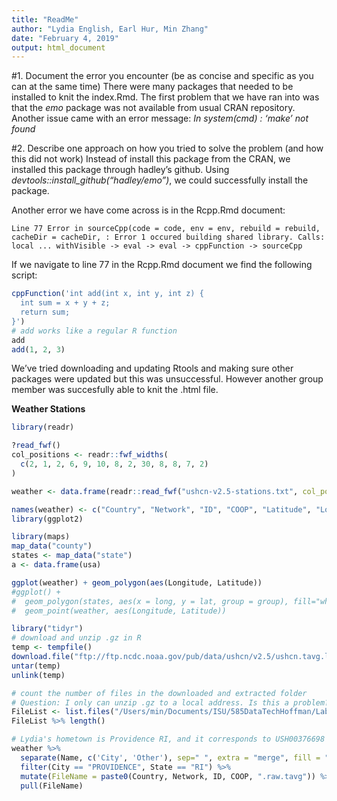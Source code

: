 ```yaml
---
title: "ReadMe"
author: "Lydia English, Earl Hur, Min Zhang"
date: "February 4, 2019"
output: html_document
---
```


#1. Document the error you encounter (be as concise and specific as you can at the same time)
There were many packages that needed to be installed to knit the index.Rmd. The first problem that we have ran into was that the *emo* package was not available from usual CRAN repository. Another issue came with an error message: *In system(cmd) : 'make' not found*

#2. Describe one approach on how you tried to solve the problem (and how this did not work)
Instead of install this package from the CRAN, we installed this package through hadley's github. Using *devtools::install_github("hadley/emo")*, we could successfully install the package.

Another error we have come across is in the Rcpp.Rmd document:

`Line 77 Error in sourceCpp(code = code, env = env, rebuild = rebuild, cacheDir = cacheDir, : Error 1 occured building shared library. Calls: local ... withVisible -> eval -> eval -> cppFunction -> sourceCpp`

If we navigate to line 77 in the Rcpp.Rmd document we find the following script:

```r
cppFunction('int add(int x, int y, int z) {
  int sum = x + y + z;
  return sum;
}')
# add works like a regular R function
add
add(1, 2, 3)
```

We've tried downloading and updating Rtools and making sure other packages were updated but this was unsuccessful. However another group member was succesfully able to knit the .html file. 

**Weather Stations**

```r
library(readr)

?read_fwf()
col_positions <- readr::fwf_widths(
  c(2, 1, 2, 6, 9, 10, 8, 2, 30, 8, 8, 7, 2)
)

weather <- data.frame(readr::read_fwf("ushcn-v2.5-stations.txt", col_positions = col_positions))

names(weather) <- c("Country", "Network", "ID", "COOP", "Latitude", "Longitude", "Elevation", "State", "Name", "Comp1", "Comp2", "Comp3", "DIFF")
library(ggplot2)

library(maps)
map_data("county")
states <- map_data("state")
a <- data.frame(usa)

ggplot(weather) + geom_polygon(aes(Longitude, Latitude))
#ggplot() +
#  geom_polygon(states, aes(x = long, y = lat, group = group), fill="white", color="black") +
#  geom_point(weather, aes(Longitude, Latitude))

```



```r
library("tidyr")
# download and unzip .gz in R
temp <- tempfile()
download.file("ftp://ftp.ncdc.noaa.gov/pub/data/ushcn/v2.5/ushcn.tavg.latest.raw.tar.gz",temp)
untar(temp)
unlink(temp)

# count the number of files in the downloaded and extracted folder
# Question: I only can unzip .gz to a local address. Is this a problem?
FileList <- list.files("/Users/min/Documents/ISU/585DataTechHoffman/Lab#1/ushcn.v2.5.5.20190204")
FileList %>% length()

# Lydia's hometown is Providence RI, and it corresponds to USH00376698
weather %>% 
  separate(Name, c('City', 'Other'), sep=" ", extra = "merge", fill = "right") %>% 
  filter(City == "PROVIDENCE", State == "RI") %>% 
  mutate(FileName = paste0(Country, Network, ID, COOP, ".raw.tavg")) %>% 
  pull(FileName)
```


